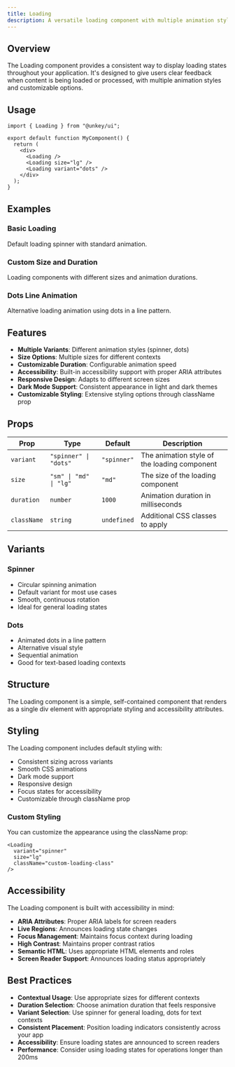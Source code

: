 ```yaml
---
title: Loading
description: A versatile loading component with multiple animation styles and customizable appearance for indicating loading states.
---
```


## Overview

The Loading component provides a consistent way to display loading states throughout your application. It's designed to give users clear feedback when content is being loaded or processed, with multiple animation styles and customizable options.

## Usage

```tsx
import { Loading } from "@unkey/ui";

export default function MyComponent() {
  return (
    <div>
      <Loading />
      <Loading size="lg" />
      <Loading variant="dots" />
    </div>
  );
}
```

## Examples

### Basic Loading
Default loading spinner with standard animation.

<LoadingExample />

### Custom Size and Duration
Loading components with different sizes and animation durations.

<CustomSizeAndDuration />

### Dots Line Animation
Alternative loading animation using dots in a line pattern.

<DotsLineExample />

## Features

- **Multiple Variants**: Different animation styles (spinner, dots)
- **Size Options**: Multiple sizes for different contexts
- **Customizable Duration**: Configurable animation speed
- **Accessibility**: Built-in accessibility support with proper ARIA attributes
- **Responsive Design**: Adapts to different screen sizes
- **Dark Mode Support**: Consistent appearance in light and dark themes
- **Customizable Styling**: Extensive styling options through className prop

## Props

| Prop | Type | Default | Description |
|------|------|---------|-------------|
| `variant` | `"spinner" \| "dots"` | `"spinner"` | The animation style of the loading component |
| `size` | `"sm" \| "md" \| "lg"` | `"md"` | The size of the loading component |
| `duration` | `number` | `1000` | Animation duration in milliseconds |
| `className` | `string` | `undefined` | Additional CSS classes to apply |

## Variants

### Spinner
- Circular spinning animation
- Default variant for most use cases
- Smooth, continuous rotation
- Ideal for general loading states

### Dots
- Animated dots in a line pattern
- Alternative visual style
- Sequential animation
- Good for text-based loading contexts

## Structure

The Loading component is a simple, self-contained component that renders as a single div element with appropriate styling and accessibility attributes.

## Styling

The Loading component includes default styling with:

- Consistent sizing across variants
- Smooth CSS animations
- Dark mode support
- Responsive design
- Focus states for accessibility
- Customizable through className prop

### Custom Styling

You can customize the appearance using the className prop:

```tsx
<Loading 
  variant="spinner"
  size="lg"
  className="custom-loading-class"
/>
```

## Accessibility

The Loading component is built with accessibility in mind:

- **ARIA Attributes**: Proper ARIA labels for screen readers
- **Live Regions**: Announces loading state changes
- **Focus Management**: Maintains focus context during loading
- **High Contrast**: Maintains proper contrast ratios
- **Semantic HTML**: Uses appropriate HTML elements and roles
- **Screen Reader Support**: Announces loading status appropriately

## Best Practices

- **Contextual Usage**: Use appropriate sizes for different contexts
- **Duration Selection**: Choose animation duration that feels responsive
- **Variant Selection**: Use spinner for general loading, dots for text contexts
- **Consistent Placement**: Position loading indicators consistently across your app
- **Accessibility**: Ensure loading states are announced to screen readers
- **Performance**: Consider using loading states for operations longer than 200ms 